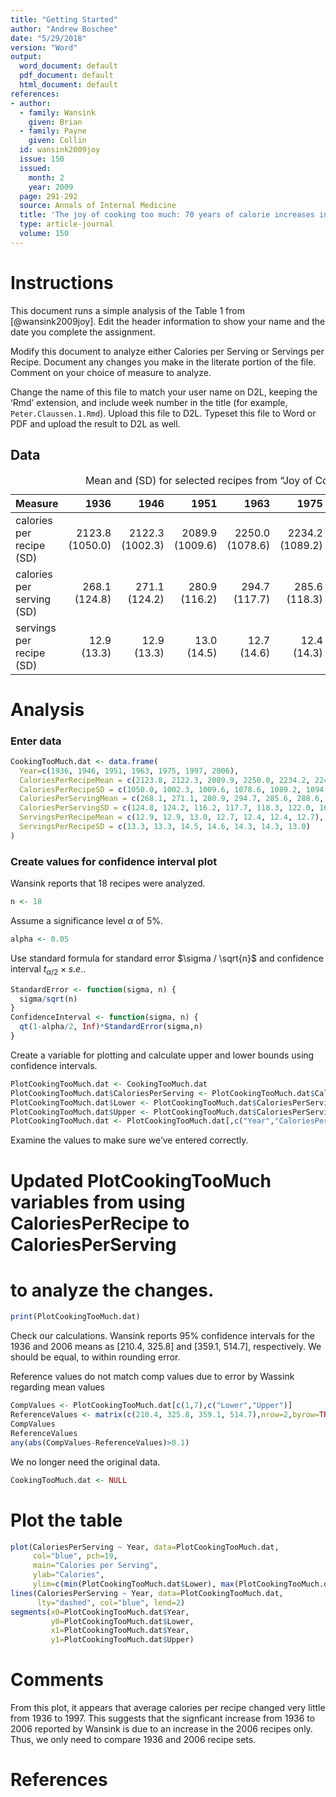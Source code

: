 ---
title: "Getting Started"
author: "Andrew Boschee"
date: "5/29/2018"
version: "Word"
output:
  word_document: default
  pdf_document: default
  html_document: default
references:
- author:
  - family: Wansink
    given: Brian
  - family: Payne
    given: Collin
  id: wansink2009joy
  issue: 150
  issued:
    month: 2
    year: 2009
  page: 291-292
  source: Annals of Internal Medicine
  title: 'The joy of cooking too much: 70 years of calorie increases in classic recipes'
  type: article-journal
  volume: 150
---

# Instructions

This document runs a simple analysis of the Table 1 from [@wansink2009joy]. Edit the header information to show your name and the date you complete the assignment.

Modify this document to analyze either Calories per Serving or Servings per Recipe. Document any changes you make in the literate portion of the file. Comment on your choice of measure to analyze.

Change the name of this file to match your user name on D2L, keeping the 'Rmd' extension, and include week number in the title (for example, `Peter.Claussen.1.Rmd`). Upload this file to D2L. Typeset this file to Word or PDF and upload the result to D2L as well.


## Data
Measure | 1936 | 1946 | 1951 | 1963 | 1975 | 1997 | 2006 
:-------|-----:|-----:|-----:|-----:|-----:|-----:|-----:
calories per recipe (SD) | 2123.8 (1050.0) | 2122.3 (1002.3) | 2089.9 (1009.6) | 2250.0 (1078.6) | 2234.2 (1089.2) | 2249.6 (1094.8) | 3051.9 (1496.2)
calories per serving (SD) | 268.1 (124.8) | 271.1 (124.2) | 280.9 (116.2)  | 294.7 (117.7) | 285.6 (118.3) | 288.6 (122.0) | 384.4 (168.3)
servings per recipe (SD) | 12.9 (13.3) | 12.9 (13.3) | 13.0 (14.5) | 12.7 (14.6) | 12.4 (14.3) | 12.4 (14.3) | 12.7 (13.0)
Table: Mean and (SD) for selected recipes from "Joy of Cooking" 


# Analysis

### Enter data
```{r}
CookingTooMuch.dat <- data.frame(
  Year=c(1936, 1946, 1951, 1963, 1975, 1997, 2006),
  CaloriesPerRecipeMean = c(2123.8, 2122.3, 2089.9, 2250.0, 2234.2, 2249.6, 3051.9),
  CaloriesPerRecipeSD = c(1050.0, 1002.3, 1009.6, 1078.6, 1089.2, 1094.8, 1496.2),
  CaloriesPerServingMean = c(268.1, 271.1, 280.9, 294.7, 285.6, 288.6, 384.4),
  CaloriesPerServingSD = c(124.8, 124.2, 116.2, 117.7, 118.3, 122.0, 168.3),
  ServingsPerRecipeMean = c(12.9, 12.9, 13.0, 12.7, 12.4, 12.4, 12.7),
  ServingsPerRecipeSD = c(13.3, 13.3, 14.5, 14.6, 14.3, 14.3, 13.0)
)
```

### Create values for confidence interval plot

Wansink reports that 18 recipes were analyzed.

```{r}
n <- 18
```

Assume a significance level $\alpha$ of 5%.

```{r}
alpha <- 0.05
```

Use standard formula for standard error $\sigma / \sqrt{n}$ and confidence interval $t_{\alpha/2} \times s.e.$.

```{r}
StandardError <- function(sigma, n) {
  sigma/sqrt(n)
}
ConfidenceInterval <- function(sigma, n) {
  qt(1-alpha/2, Inf)*StandardError(sigma,n)
}
```

Create a variable for plotting and calculate upper and lower bounds using confidence intervals.

```{r}
PlotCookingTooMuch.dat <- CookingTooMuch.dat
PlotCookingTooMuch.dat$CaloriesPerServing <- PlotCookingTooMuch.dat$CaloriesPerServingMean
PlotCookingTooMuch.dat$Lower <- PlotCookingTooMuch.dat$CaloriesPerServing - ConfidenceInterval(CookingTooMuch.dat$CaloriesPerServingSD,n)
PlotCookingTooMuch.dat$Upper <- PlotCookingTooMuch.dat$CaloriesPerServing + ConfidenceInterval(CookingTooMuch.dat$CaloriesPerServingSD,n)
PlotCookingTooMuch.dat <- PlotCookingTooMuch.dat[,c("Year","CaloriesPerServing","Lower","Upper")]
```

Examine the values to make sure we've entered correctly.

# Updated PlotCookingTooMuch variables from using CaloriesPerRecipe to CaloriesPerServing
# to analyze the changes.

```{r}
print(PlotCookingTooMuch.dat)
```

Check our calculations.  Wansink reports 95% confidence intervals for the 1936 and 2006 means as [210.4, 325.8] and [359.1, 514.7], respectively. We should be equal, to within rounding error.

Reference values do not match comp values due to error by Wassink regarding mean values

```{r}
CompValues <- PlotCookingTooMuch.dat[c(1,7),c("Lower","Upper")]
ReferenceValues <- matrix(c(210.4, 325.8, 359.1, 514.7),nrow=2,byrow=TRUE)
CompValues
ReferenceValues
any(abs(CompValues-ReferenceValues)>0.1)
```


We no longer need the original data.
```{r}
CookingTooMuch.dat <- NULL
```

# Plot the table

```{r}
plot(CaloriesPerServing ~ Year, data=PlotCookingTooMuch.dat,
     col="blue", pch=19,
     main="Calories per Serving", 
     ylab="Calories", 
     ylim=c(min(PlotCookingTooMuch.dat$Lower), max(PlotCookingTooMuch.dat$Upper)))
lines(CaloriesPerServing ~ Year, data=PlotCookingTooMuch.dat, 
      lty="dashed", col="blue", lend=2)
segments(x0=PlotCookingTooMuch.dat$Year, 
         y0=PlotCookingTooMuch.dat$Lower, 
         x1=PlotCookingTooMuch.dat$Year, 
         y1=PlotCookingTooMuch.dat$Upper)
```

# Comments

From this plot, it appears that average calories per recipe changed very little from 1936 to 1997. This suggests that the signficant increase from 1936 to 2006 reported by Wansink is due to an increase in the 2006 recipes only. Thus, we only need to compare 1936 and 2006 recipe sets. 

# References



